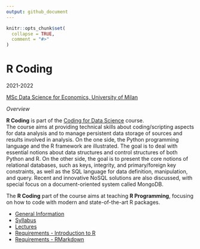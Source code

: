 ```yaml
---
output: github_document
---
```


```r
knitr::opts_chunk$set(
  collapse = TRUE,
  comment = "#>"
)
```

# R Coding

2021-2022

[MSc Data Science for Economics, University of Milan](https://dse.cdl.unimi.it/en)  


*Overview*

**R Coding** is part of the 
[Coding for Data Science](https://www.unimi.it/it/corsi/insegnamenti-dei-corsi-di-laurea/2022/coding-data-science-and-data-management)
course.  
The course aims at providing technical skills about coding/scripting aspects 
for data analysis and to manage persistent data storage of sources and results 
involved in analysis. On the one side, the Python programming language and 
the R framework are illustrated. The goal is to deal with essential notions 
about data structures and control structures of both Python and R. On the 
other side, the goal is to present the core notions of relational databases, 
such as keys, integrity, and primary/foreign key constraints, as well as the 
SQL language for data definition, manipulation, and query. Recent and 
innovative NoSQL solutions are also discussed, with special focus on a 
document-oriented system called MongoDB.

The **R Coding** part of the course aims at teaching **R Programming**, focusing 
on how to code with modern and state-of-the-art R packages.  

- [General Information](https://marcozanotti.github.io/rcoding-course/general-infos/rcod_description.html)  
- [Syllabus](https://marcozanotti.github.io/rcoding-course/general-infos/rcod_syllabus.html)  
- [Lectures](https://github.com/marcozanotti/rcoding-course/tree/master/R)   
- [Requirements - Introduction to R](https://marcozanotti.github.io/rcoding-course/R/rcod_lecture0_intro2R.html)
- [Requirements - RMarkdown](https://marcozanotti.github.io/rcoding-course/R/rcod_lecture0_rmarkdown.html)
